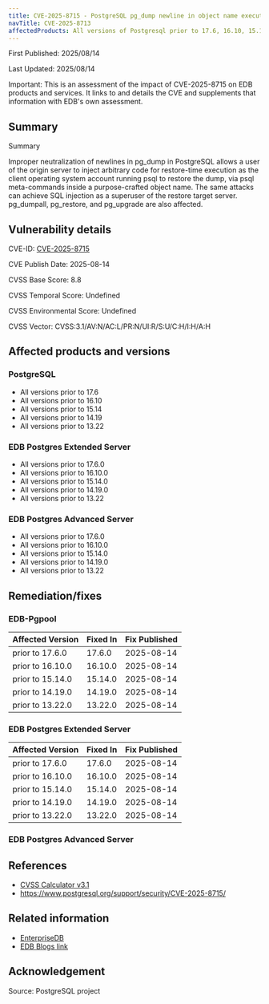 ```yaml
---  
title: CVE-2025-8715 - PostgreSQL pg_dump newline in object name executes arbitrary code in psql client and in restore target server
navTitle: CVE-2025-8713
affectedProducts: All versions of Postgresql prior to 17.6, 16.10, 15.14, 14.19, 13.22 3.x, EDB Postgres Extended Server prior to 17.6.0, 16.10.0, 15.14.0, 14.19.0, 13.22
---
```


First Published: 2025/08/14

Last Updated: 2025/08/14

Important: This is an assessment of the impact of CVE-2025-8715 on EDB products and services. It links to and details the CVE and supplements that information with EDB's own assessment.

## Summary

Summary

Improper neutralization of newlines in pg_dump in PostgreSQL allows a user of the origin server to inject arbitrary code for restore-time execution as the client operating system account running psql to restore the dump, via psql meta-commands inside a purpose-crafted object name. The same attacks can achieve SQL injection as a superuser of the restore target server. pg_dumpall, pg_restore, and pg_upgrade are also affected.  
  
## Vulnerability details

CVE-ID: [CVE-2025-8715](https://nvd.nist.gov/vuln/detail/CVE-2025-8715)

CVE Publish Date: 2025-08-14

CVSS Base Score: 8.8

CVSS Temporal Score: Undefined

CVSS Environmental Score: Undefined

CVSS Vector: CVSS:3.1/AV:N/AC:L/PR:N/UI:R/S:U/C:H/I:H/A:H

## Affected products and versions

### PostgreSQL

* All versions prior to 17.6 
* All versions prior to 16.10
* All versions prior to 15.14
* All versions prior to 14.19
* All versions prior to 13.22

### EDB Postgres Extended Server    

* All versions prior to 17.6.0 
* All versions prior to 16.10.0
* All versions prior to 15.14.0
* All versions prior to 14.19.0
* All versions prior to 13.22

### EDB Postgres Advanced Server    

* All versions prior to 17.6.0 
* All versions prior to 16.10.0
* All versions prior to 15.14.0
* All versions prior to 14.19.0
* All versions prior to 13.22
  
## Remediation/fixes

### EDB-Pgpool

| Affected Version | Fixed In | Fix Published |
|------------------|----------|---------------|
| prior to 17.6.0  | 17.6.0   | 2025-08-14    |
| prior to 16.10.0 | 16.10.0  | 2025-08-14    |
| prior to 15.14.0 | 15.14.0  | 2025-08-14    |
| prior to 14.19.0 | 14.19.0  | 2025-08-14    |
| prior to 13.22.0 | 13.22.0  | 2025-08-14    |
  
### EDB Postgres Extended Server 

| Affected Version | Fixed In | Fix Published |
|------------------|----------|---------------|
| prior to 17.6.0  | 17.6.0   | 2025-08-14    |
| prior to 16.10.0 | 16.10.0  | 2025-08-14    |
| prior to 15.14.0 | 15.14.0  | 2025-08-14    |
| prior to 14.19.0 | 14.19.0  | 2025-08-14    |
| prior to 13.22.0 | 13.22.0  | 2025-08-14    |  

### EDB Postgres Advanced Server  
  
## References

* [CVSS Calculator v3.1](https://nvd.nist.gov/vuln-metrics/cvss/v3-calculator)
* https://www.postgresql.org/support/security/CVE-2025-8715/
  
## Related information

* [EnterpriseDB](https://www.enterprisedb.com/)
* [EDB Blogs link](https://enterprisedb.com/blog/)

## Acknowledgement

Source: PostgreSQL project
